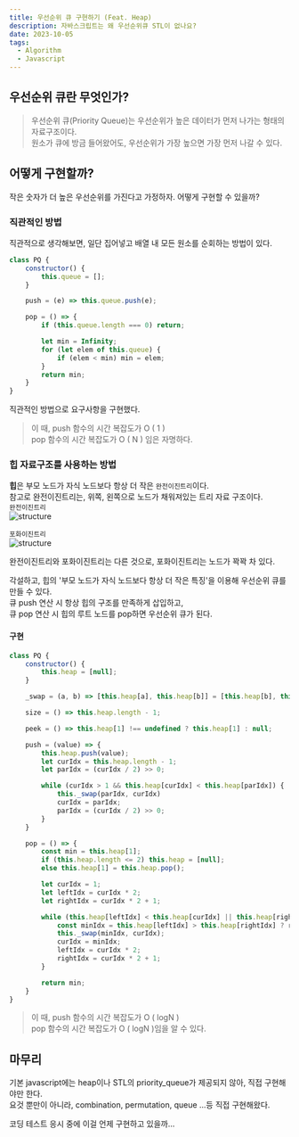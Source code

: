 ```yaml
---
title: 우선순위 큐 구현하기 (Feat. Heap)
description: 자바스크립트는 왜 우선순위큐 STL이 없나요?
date: 2023-10-05
tags:
  - Algorithm
  - Javascript
---
```


## 우선순위 큐란 무엇인가?
> 우선순위 큐(Priority Queue)는 우선순위가 높은 데이터가 먼저 나가는 형태의 자료구조이다.  
원소가 큐에 방금 들어왔어도, 우선순위가 가장 높으면 가장 먼저 나갈 수 있다.  

## 어떻게 구현할까?
작은 숫자가 더 높은 우선순위를 가진다고 가정하자. 어떻게 구현할 수 있을까?  

### 직관적인 방법
직관적으로 생각해보면, 일단 집어넣고 배열 내 모든 원소를 순회하는 방법이 있다.  
``` javascript showLineNumbers
class PQ {
    constructor() {
        this.queue = [];
    }

    push = (e) => this.queue.push(e); 

    pop = () => {
        if (this.queue.length === 0) return;

        let min = Infinity;
        for (let elem of this.queue) {
            if (elem < min) min = elem;
        }
        return min;
    }
}
```  
직관적인 방법으로 요구사항을 구현했다.  

> 이 때, push 함수의 시간 복잡도가 O ( 1 )  
pop 함수의 시간 복잡도가 O ( N ) 임은 자명하다.  

### 힙 자료구조를 사용하는 방법
**힙**은 부모 노드가 자식 노드보다 항상 더 작은 `완전이진트리`이다.  
참고로 완전이진트리는, 위쪽, 왼쪽으로 노드가 채워져있는 트리 자료 구조이다.  
`완전이진트리`  
![structure](/images/algorithm/heap/complete.png)  

`포화이진트리`  
![structure](/images/algorithm/heap/perfect.png)  

완전이진트리와 포화이진트리는 다른 것으로, 포화이진트리는 노드가 꽉꽉 차 있다.  

각설하고, 힙의 '부모 노드가 자식 노드보다 항상 더 작은 특징'을 이용해 우선순위 큐를 만들 수 있다.  
큐 push 연산 시 항상 힙의 구조를 만족하게 삽입하고,  
큐 pop 연산 시 힙의 루트 노드를 pop하면 우선순위 큐가 된다.  

#### 구현
``` javascript showLineNumbers
class PQ {
    constructor() {
        this.heap = [null];
    }

    _swap = (a, b) => [this.heap[a], this.heap[b]] = [this.heap[b], this.heap[a]];

    size = () => this.heap.length - 1;

    peek = () => this.heap[1] !== undefined ? this.heap[1] : null;

    push = (value) => {
        this.heap.push(value);
        let curIdx = this.heap.length - 1;
        let parIdx = (curIdx / 2) >> 0;

        while (curIdx > 1 && this.heap[curIdx] < this.heap[parIdx]) {
            this._swap(parIdx, curIdx)
            curIdx = parIdx;
            parIdx = (curIdx / 2) >> 0;
        }
    }

    pop = () => {
        const min = this.heap[1];
        if (this.heap.length <= 2) this.heap = [null];
        else this.heap[1] = this.heap.pop();

        let curIdx = 1;
        let leftIdx = curIdx * 2;
        let rightIdx = curIdx * 2 + 1;

        while (this.heap[leftIdx] < this.heap[curIdx] || this.heap[rightIdx] < this.heap[curIdx]) {
            const minIdx = this.heap[leftIdx] > this.heap[rightIdx] ? rightIdx : leftIdx;
            this._swap(minIdx, curIdx);
            curIdx = minIdx;
            leftIdx = curIdx * 2;
            rightIdx = curIdx * 2 + 1;
        }

        return min;
    }
}
```

> 이 때, push 함수의 시간 복잡도가 O ( logN )  
pop 함수의 시간 복잡도가 O ( logN )임을 알 수 있다.  

## 마무리
기본 javascript에는 heap이나 STL의 priority_queue가 제공되지 않아, 직접 구현해야만 한다.  
요것 뿐만이 아니라, combination, permutation, queue ...등 직접 구현해왔다.  

코딩 테스트 응시 중에 이걸 언제 구현하고 있을까...